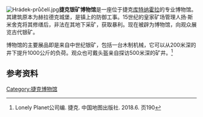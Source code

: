 [[File:Hrádek-průčelí.jpg|right]]'''捷克银矿博物馆'''是一座位于捷克[[库特纳霍拉|库特纳霍拉]]的专业博物馆。其建筑原本为赫拉德克城堡，是镇上的防御工事。15世纪的皇家矿场管理人扬·斯米舍克将其修缮后，非法在其地下采矿，获取暴利。现在被辟为博物馆，向观众展览古代银矿。

博物馆的主要展品即是来自中世纪银矿，包括一台木制机械，它可以从200米深的井下提升1000公斤的负荷。观众也可戴头盔亲自探访500米深的矿井。<ref>Lonely Planet公司编. 捷克. 中国地图出版社. 2018.6. 页190</ref>

==参考资料==
{{reflist}}

[[Category:捷克博物馆|Category:捷克博物馆]]